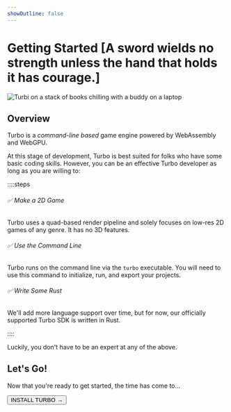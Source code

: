 ```yaml
---
showOutline: false
---
```


# Getting Started [A sword wields no strength unless the hand that holds it has courage.]

![Turbi on a stack of books chilling with a buddy on a laptop](/beginner-friendly.svg)

## Overview

Turbo is a _command-line based_ game engine powered by WebAssembly and WebGPU.

At this stage of development, Turbo is best suited for folks who have some basic coding skills. However, you can be an effective Turbo developer as long as you are willing to:

::::steps

###### ✅ Make a 2D Game

Turbo uses a quad-based render pipeline and solely focuses on low-res 2D games of any genre. It has no 3D features.

###### ✅ Use the Command Line

Turbo runs on the command line via the `turbo` executable. You will need to use this command to initialize, run, and export your projects.

###### ✅ Write Some Rust

We'll add more language support over time, but for now, our officially supported Turbo SDK is written in Rust.

::::

Luckily, you don't have to be an expert at any of the above.

## Let's Go!

Now that you're ready to get started, the time has come to...

<Button variant="accent" href="/learn/installation">INSTALL TURBO &rarr;</Button>
